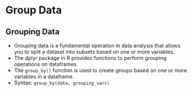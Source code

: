 # Group Data

## Grouping Data 
- Grouping data is a fundamental operation in data analysis that allows you to split a dataset into subsets based on one or more variables. 
- The dplyr package in R provides functions to perform grouping operations on dataframes.
- The `group_by()` function is used to create groups based on one or more variables in a dataframe.
- Syntax: `group_by(data, grouping_vars)`
